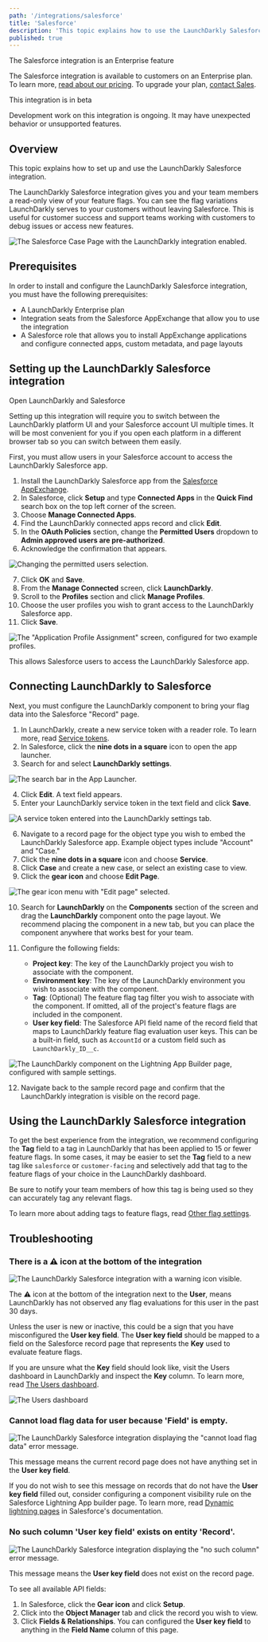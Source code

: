 ```yaml
---
path: '/integrations/salesforce'
title: 'Salesforce'
description: 'This topic explains how to use the LaunchDarkly Salesforce integration.'
published: true
---
```


<Callout intent="primary">
<CalloutTitle>The Salesforce integration is an Enterprise feature</CalloutTitle>
<CalloutDescription>

The Salesforce integration is available to customers on an Enterprise plan. To learn more, [read about our pricing](https://launchdarkly.com/pricing/). To upgrade your plan, [contact Sales](https://launchdarkly.com/contact-sales/).

</CalloutDescription>
</Callout>

<Callout intent="info">
<CalloutTitle>This integration is in beta</CalloutTitle>
<CalloutDescription>

Development work on this integration is ongoing. It may have unexpected behavior or unsupported features.

</CalloutDescription>
</Callout>

## Overview

This topic explains how to set up and use the LaunchDarkly Salesforce integration.

The LaunchDarkly Salesforce integration gives you and your team members a read-only view of your feature flags. You can see the flag variations LaunchDarkly serves to your customers without leaving Salesforce. This is useful for customer success and support teams working with customers to debug issues or access new features.

![The Salesforce Case Page with the LaunchDarkly integration enabled.](../images/salesforce-installation-complete.png)

## Prerequisites

In order to install and configure the LaunchDarkly Salesforce integration, you must have the following prerequisites:

* A LaunchDarkly Enterprise plan
* Integration seats from the Salesforce AppExchange that allow you to use the integration
* A Salesforce role that allows you to install AppExchange applications and configure connected apps, custom metadata, and page layouts

## Setting up the LaunchDarkly Salesforce integration

<Callout intent="info">
<CalloutTitle>Open LaunchDarkly and Salesforce</CalloutTitle>
<CalloutDescription>

Setting up this integration will require you to switch between the LaunchDarkly platform UI and your Salesforce account UI multiple times. It will be most convenient for you if you open each platform in a different browser tab so you can switch between them easily.

</CalloutDescription>
</Callout>

First, you must allow users in your Salesforce account to access the LaunchDarkly Salesforce app.

<!-- TODO: update link once we are published -->
1. Install the LaunchDarkly Salesforce app from the [Salesforce AppExchange](https://appexchange.salesforce.com).
2. In Salesforce, click **Setup** and type **Connected Apps** in the **Quick Find** search box on the top left corner of the screen.
3. Choose **Manage Connected Apps**.
4. Find the LaunchDarkly connected apps record and click **Edit**.
5. In the **OAuth Policies** section, change the **Permitted Users** dropdown to **Admin approved users are pre-authorized**.
6. Acknowledge the confirmation that appears.

![Changing the permitted users selection.](../images/salesforce-oauth-policies.png)

7. Click **OK** and **Save**.
8. From the **Manage Connected** screen, click **LaunchDarkly**.
9. Scroll to the **Profiles** section and click **Manage Profiles**.
10. Choose the user profiles you wish to grant access to the LaunchDarkly Salesforce app.
11. Click **Save**.

![The "Application Profile Assignment" screen, configured for two example profiles.](../images/salesforce-profile-assignment.png)

This allows Salesforce users to access the LaunchDarkly Salesforce app.

## Connecting LaunchDarkly to Salesforce

Next, you must configure the LaunchDarkly component to bring your flag data into the Salesforce "Record" page.

1. In LaunchDarkly, create a new service token with a reader role. To learn more, read [Service tokens](/home/account-security/api-access-tokens#service-tokens).
2. In Salesforce, click the **nine dots in a square** icon to open the app launcher.
3. Search for and select **LaunchDarkly settings**.

![The search bar in the App Launcher.](../images/salesforce-search-launchdarkly-settings.png)

4. Click **Edit**. A text field appears.
5. Enter your LaunchDarkly service token in the text field and click **Save**.


![A service token entered into the LaunchDarkly settings tab.](../images/salesforce-launchdarkly-settings.png)


6. Navigate to a record page for the object type you wish to embed the LaunchDarkly Salesforce app. Example object types include "Account" and "Case."
7. Click the **nine dots in a square** icon and choose **Service**.
8. Click **Case** and create a new case, or select an existing case to view.
9. Click the **gear icon** and choose **Edit Page**.

![The gear icon menu with "Edit page" selected.](../images/salesforce-edit-page.png)

10. Search for **LaunchDarkly** on the **Components** section of the screen and drag the **LaunchDarkly** component onto the page layout. We recommend placing the component in a new tab, but you can place the component anywhere that works best for your team.

11. Configure the following fields:

    * **Project key**: The key of the LaunchDarkly project you wish to associate with the component.
    * **Environment key**: The key of the LaunchDarkly environment you wish to associate with the component.
    * **Tag**: (Optional) The feature flag tag filter you wish to associate with the component. If omitted, all of the project's feature flags are included in the component.
    * **User key field**: The Salesforce API field name of the record field that maps to LaunchDarkly feature flag evaluation user keys. This can be a built-in field, such as `AccountId` or a custom field such as `LaunchDarkly_ID__c`.

![The LaunchDarkly component on the Lightning App Builder page, configured with sample settings.](../images/salesforce-component-settings.png)

12. Navigate back to the sample record page and confirm that the LaunchDarkly integration is visible on the record page.

## Using the LaunchDarkly Salesforce integration

To get the best experience from the integration, we recommend configuring the **Tag** field to a tag in LaunchDarkly that has been applied to 15 or fewer feature flags. In some cases, it may be easier to set the **Tag** field to a new tag like `salesforce` or `customer-facing` and selectively add that tag to the feature flags of your choice in the LaunchDarkly dashboard.

Be sure to notify your team members of how this tag is being used so they can accurately tag any relevant flags.

To learn more about adding tags to feature flags, read [Other flag settings](/home/managing-flags/flag-settings).

## Troubleshooting

### There is a ⚠️ icon at the bottom of the integration

![The LaunchDarkly Salesforce integration with a warning icon visible.](../images/salesforce-integration-with-warning-icon-visible.png)

The ⚠️ icon at the bottom of the integration next to the **User**, means LaunchDarkly has not observed any flag evaluations for this user in the past 30 days.

Unless the user is new or inactive, this could be a sign that you have misconfigured the **User key field**. The **User key field** should be mapped to a field on the Salesforce record page that represents the **Key** used to evaluate feature flags.

If you are unsure what the **Key** field should look like, visit the Users dashboard in LaunchDarkly and inspect the **Key** column. To learn more, read [The Users dashboard](/home/managing-users/users-dashboard).

![The Users dashboard](../images/users.png)

### Cannot load flag data for user because 'Field' is empty.

![The LaunchDarkly Salesforce integration displaying the "cannot load flag data" error message.](../images/salesforce-cannot-load-flag-data-error.png)

This message means the current record page does not have anything set in the **User key field**.

If you do not wish to see this message on records that do not have the **User key field** filled out, consider configuring a component visibility rule on the Salesforce Lightning App builder page. To learn more, read [Dynamic lightning pages](https://help.salesforce.com/articleView?id=lightning_page_components_visibility.htm) in Salesforce's documentation.

### No such column 'User key field' exists on entity 'Record'.

![The LaunchDarkly Salesforce integration displaying the "no such column" error message.](../images/salesforce-no-such-column-error.png)

This message means the **User key field** does not exist on the record page.

To see all available API fields:

1. In Salesforce, click the **Gear icon** and click **Setup**.
2. Click into the **Object Manager** tab and click the record you wish to view.
3. Click **Fields & Relationships**. You can configured the **User key field** to anything in the **Field Name** column of this page.
